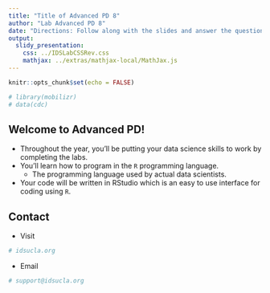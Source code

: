 ```yaml
---
title: "Title of Advanced PD 8"
author: "Lab Advanced PD 8"
date: "Directions: Follow along with the slides and answer the questions in **red** font in your journal."
output: 
  slidy_presentation: 
    css: ../IDSLabCSSRev.css
    mathjax: ../extras/mathjax-local/MathJax.js
---
```


```r
knitr::opts_chunk$set(echo = FALSE)
```

```r
# library(mobilizr)
# data(cdc)
```

## Welcome to Advanced PD!

- Throughout the year, you'll be putting your data science skills to work by completing the labs.
- You'll learn how to program in the `R` programming language.
    - The programming language used by actual data scientists.
- Your code will be written in RStudio which is an easy to use interface for coding using `R`.


## Contact

- Visit
```r
# idsucla.org
```

- Email
```r
# support@idsucla.org
```
  